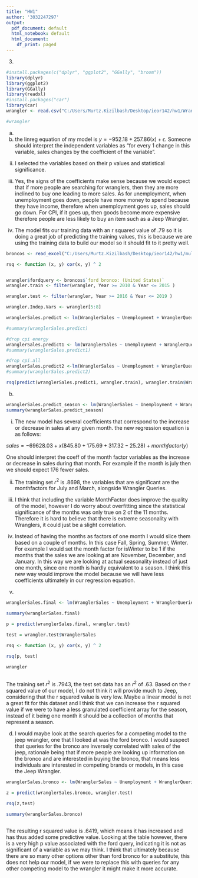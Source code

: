 ---
title: "HW1"
author: '3032247297'
output:
  pdf_document: default
  html_notebook: default
  html_document:
    df_print: paged
---
3)

```{r}
#install.packages(c("dplyr", "ggplot2", "GGally", "broom"))
library(dplyr)
library(ggplot2)
library(GGally)
library(readxl)
#install.packages("car")
library(car)
wrangler <- read.csv("C:/Users/Murtz.Kizilbash/Desktop/ieor142/hw1/Wrangler142-Fall2019.csv")

#wrangler

```



a)

i) the linreg equation of my model is $y = -952.18 + 257.86(x) + \epsilon$. Someone should interpret the independent variables as "for every 1 change in this variable, sales changes by the coefficient of the variable".

ii) I selected the variables based on their p values and statistical significance.

iii) Yes, the signs of the coefficients make sense because we would expect that if more people are searching for wranglers, then they are more inclined to buy one leading to more sales. As for unemployment, when unemployment goes down, people have more money to spend because they have income, therefore when unemployment goes up, sales should go down. For CPI, if it goes up, then goods become more expensive therefore people are less likely to buy an item such as a Jeep Wrangler.

iv) The model fits our training data with an r squared value of .79 so it is doing a great job of predicting the training values, this is because we are using the training data to build our model so it should fit to it pretty well.


```{r}
broncos <- read_excel("C:/Users/Murtz.Kizilbash/Desktop/ieor142/hw1/multiTimeline (1).xlsx", skip = 1)

rsq <- function (x, y) cor(x, y) ^ 2


wrangler$fordquery <- broncos$`ford bronco: (United States)`
wrangler.train <- filter(wrangler, Year >= 2010 & Year <= 2015 )

wrangler.test <- filter(wrangler, Year >= 2016 & Year <= 2019 )

wrangler.Indep.Vars <- wrangler[5:8]

wranglerSales.predict <- lm(WranglerSales ~ Unemployment + WranglerQueries + CPI.All + CPI.Energy, data = wrangler.train)

#summary(wranglerSales.predict)

#drop cpi energy
wranglerSales.predict1 <- lm(WranglerSales ~ Unemployment + WranglerQueries + CPI.All, data = wrangler.train)
#summary(wranglerSales.predict1)

#drop cpi.all
wranglerSales.predict2 <-lm(WranglerSales ~ Unemployment + WranglerQueries, data = wrangler.train)
#summary(wranglerSales.predict2)

rsq(predict(wranglerSales.predict1, wrangler.train), wrangler.train$WranglerSales)


```


b)

```{r}
wranglerSales.predict_season <- lm(WranglerSales ~ Unemployment + WranglerQueries + CPI.All + CPI.Energy + MonthFactor, data = wrangler.train)
summary(wranglerSales.predict_season)
```

i) The new model has several coefficients that correspond to the increase or decrease in sales at any given month. the new regression equation is as follows: 

$sales = -69628.03 + x(845.80 +175.69 + 317.32 -25.28) + monthfactor(y)$

One should interpret the coeff of the month factor variables as the increase or decrease in sales during that month. For example if the month is july then we should expect 176 fewer sales.

ii) The training set $r^2$ is .8698, the variables that are significant are the monthfactors for July and March, alongside Wrangler Queries.

iii) I think that including the variable MonthFactor does improve the quality of the model, however I do worry about overfitting since the statistical significance of the months was only true on 2 of the 11 months. Therefore it is hard to believe that there is extreme seasonality with Wranglers, it could just be a slight correlation.

iv) Instead of having the months as factors of one month I would slice them based on a couple of months. In this case Fall, Spring, Summer, Winter. For example I would set the month factor for isWinter to be 1 if the months that the sales we are looking at are November, December, and January. In this way we are looking at actual seasonality instead of just one month, since one month is hardly equivalent to a season. I think this new way would improve the model because we will have less coefficients ultimately in our regression equation.

c)

```{r}
wranglerSales.final <- lm(WranglerSales ~ Unemployment + WranglerQueries + CPI.All + MonthFactor, data = wrangler.train)

summary(wranglerSales.final)

p = predict(wranglerSales.final, wrangler.test)

test = wrangler.test$WranglerSales

rsq <- function (x, y) cor(x, y) ^ 2

rsq(p, test)

wrangler



```

The training set $r^2$ is .7943, the test set data has an $r^2$ of .63. Based on the r squared value of our model, I do not think it will provide much to Jeep, considering that the r squared value is very low. Maybe a linear model is not a great fit for this dataset and I think that we can increase the r squared value if we were to have a less granulated coefficient array for the season, instead of it being one month it should be a collection of months that represent a season.

d)
I would maybe look at the search queries for a competing model to the jeep wrangler, one that I looked at was the ford bronco. I would suspect that queries for the bronco are inversely correlated with sales of the jeep, rationale being that if more people are looking up information on the bronco and are interested in buying the bronco, that means less individuals are interested in competing brands or models, in this case the Jeep Wrangler.

```{r}

wranglerSales.bronco <- lm(WranglerSales ~ Unemployment + WranglerQueries + CPI.All + MonthFactor + fordquery, data = wrangler.train)

z = predict(wranglerSales.bronco, wrangler.test)

rsq(z,test)

summary(wranglerSales.bronco)



```

The resulting r squared value is .6419, which means it has increased and has thus added some predictive value. Looking at the table however, there is a very high p value associated with the ford query, indicating it is not as significant of a variable as we may think. I think that ultimately because there are so many other options other than ford bronco for a substitute, this does not help our model, if we were to replace this with queries for any other competing model to the wrangler it might make it more accurate.


